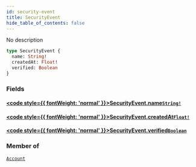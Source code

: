 ```yaml
---
id: security-event
title: SecurityEvent
hide_table_of_contents: false
---
```








No description

```graphql
type SecurityEvent {
  name: String!
  createdAt: Float!
  verified: Boolean
}
```


### Fields

#### [<code style={{ fontWeight: 'normal' }}>SecurityEvent.<b>name</b></code>](#)<Bullet />[`String!`](/gql-api/scalars/string) <Badge class="secondary" text="non-null"/> <Badge class="secondary" text="scalar"/>
> 
> 

#### [<code style={{ fontWeight: 'normal' }}>SecurityEvent.<b>createdAt</b></code>](#)<Bullet />[`Float!`](/gql-api/scalars/float) <Badge class="secondary" text="non-null"/> <Badge class="secondary" text="scalar"/>
> 
> 

#### [<code style={{ fontWeight: 'normal' }}>SecurityEvent.<b>verified</b></code>](#)<Bullet />[`Boolean`](/gql-api/scalars/boolean) <Badge class="secondary" text="scalar"/>
> 
> 



### Member of

[`Account`](/gql-api/objects/account)  <Badge className="secondary" text="object"/>




